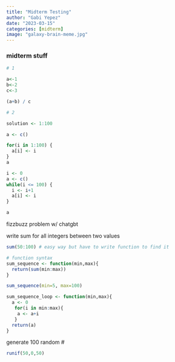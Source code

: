 ```yaml
---
title: "Midterm Testing"
author: "Gabi Yepez"
date: "2023-03-15"
categories: [midterm]
image: "galaxy-brain-meme.jpg"
---
```


### midterm stuff

```r
# 1

a<-1
b<-2
c<-3

(a+b) / c

# 2

solution <- 1:100

a <- c()

for(i in 1:100) {
  a[i] <- i
}
a

i <- 0
a <- c()
while(i <= 100) {
  i <- i+1
  a[i] <- i
}

a
```

fizzbuzz problem w/ chatgbt

write sum for all integers between two values

```r
sum(50:100) # easy way but have to write function to find it

# function syntax
sum_sequence <- function(min,max){
  return(sum(min:max))
}

sum_sequence(min=5, max=100)

sum_sequence_loop <- function(min,max){
  a <- 0
   for(i in min:max){
    a <- a+i
   }
  return(a)
}


```

generate 100 random #

```r
runif(50,0,50)

```

